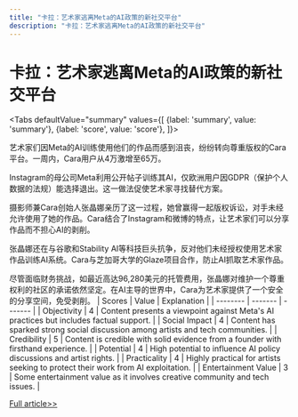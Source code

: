 ```yaml
---
title: "卡拉：艺术家逃离Meta的AI政策的新社交平台"
description: "卡拉：艺术家逃离Meta的AI政策的新社交平台"
---
```



# 卡拉：艺术家逃离Meta的AI政策的新社交平台


<Tabs
	defaultValue="summary"
	values={[
	{label: 'summary', value: 'summary'},
	{label: 'score', value: 'score'},
]}>
<TabItem value="summary">


艺术家们因Meta的AI训练使用他们的作品而感到沮丧，纷纷转向尊重版权的Cara平台。一周内，Cara用户从4万激增至65万。

Instagram的母公司Meta利用公开帖子训练其AI，仅欧洲用户因GDPR（保护个人数据的法规）能选择退出。这一做法促使艺术家寻找替代方案。

摄影师兼Cara创始人张晶娜亲历了这一过程，她曾赢得一起版权诉讼，对手未经允许使用了她的作品。Cara结合了Instagram和微博的特点，让艺术家们可以分享作品而不担心AI的剥削。

张晶娜还在与谷歌和Stability AI等科技巨头抗争，反对他们未经授权使用艺术家作品训练AI系统。Cara与芝加哥大学的Glaze项目合作，防止AI抓取艺术家作品。

尽管面临财务挑战，如最近高达96,280美元的托管费用，张晶娜对维护一个尊重权利的社区的承诺依然坚定。在AI主导的世界中，Cara为艺术家提供了一个安全的分享空间，免受剥削。
</TabItem>
<TabItem value="score">
	| Scores     | Value   | Explanation |
	| -------- | ------- | ------- |
	| Objectivity  | 4    | Content presents a viewpoint against Meta's AI practices but includes factual support.    |
	| Social Impact | 4     | Content has sparked strong social discussion among artists and tech communities.    |
	| Credibility    | 5    | Content is credible with solid evidence from a founder with firsthand experience.    |
	| Potential    | 4    | High potential to influence AI policy discussions and artist rights.    |
	| Practicality    | 4    | Highly practical for artists seeking to protect their work from AI exploitation.    |
	| Entertainment Value    | 3    | Some entertainment value as it involves creative community and tech issues.    |
</TabItem>
</Tabs>

[Full article>>](https://techcrunch.com/2024/06/06/a-social-app-for-creatives-cara-grew-from-40k-to-650k-users-in-a-week-because-artists-are-fed-up-with-metas-ai-policies/)
